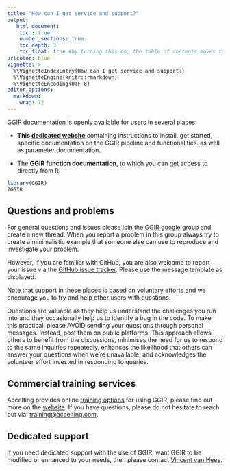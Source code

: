 ```yaml
---
title: "How can I get service and support?"
output:
   html_document:
    toc : true
    number_sections: true
    toc_depth: 3
    toc_float: true #by turning this on, the table of contents moves to the left of the page.
urlcolor: blue
vignette: >
  %\VignetteIndexEntry{How can I get service and support?}
  %\VignetteEngine{knitr::rmarkdown}
  %\VignetteEncoding{UTF-8}
editor_options:
  markdown:
    wrap: 72
---
```


GGIR documentation is openly available for users in several places:

-   **This [dedicated website](https://wadpac.github.io/GGIR/)** containing instructions to install, get started, specific documentation on the GGIR pipeline and functionalities. as well as parameter documentation.

-   The **GGIR function documentation**, to which you can get access to
    directly from R:

``` r
library(GGIR)
?GGIR
```

## Questions and problems

For general questions and issues please join the [GGIR google
group](https://groups.google.com/forum/#!forum/RpackageGGIR) and create
a new thread. When you report a problem in this group always try to create a minimalistic example that someone else can use to reproduce and investigate your problem.

However, if you are familiar with GitHub, you are also welcome to report
your issue via the [GitHub issue
tracker](https://github.com/wadpac/GGIR/issues). Please use the message template as displayed.

Note that support in these places is based on voluntary efforts and we
encourage you to try and help other users with questions.

Questions are valuable as they help us understand the challenges you run
into and they occasionally help us to identify a bug in the code. To
make this practical, please AVOID sending your questions through
personal messages. Instead, post them on public platforms. This approach
allows others to benefit from the discussions, minimises the need for us
to respond to the same inquiries repeatedly, enhances the likelihood
that others can answer your questions when we're unavailable, and
acknowledges the volunteer effort invested in responding to queries.

## Commercial training services

Accelting provides online [training
options](https://www.accelting.com/ggir-training/) for using GGIR,
please find out more on the
[website](https://www.accelting.com/ggir-training/). If you have
questions, please do not hesitate to reach out via:
[training\@accelting.com](mailto:training@accelting.com).

## Dedicated support

If you need dedicated support with the use of GGIR, want GGIR to be modified or enhanced to your needs, then please contact [Vincent van Hees](https://www.accelting.com/).